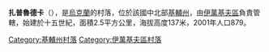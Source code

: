 {{coord|50|55|7|N|29|50|49|E|scale:30000|display=title}}

'''扎普魯德卡'''（{{lang-uk|Запрудка}}），是[[烏克蘭|烏克蘭]]的村落，位於該國中北部[[基輔州|基輔州]]，由[[伊萬基夫區|伊萬基夫區]]負責管轄，始建於十五世紀，面積2.5平方公里，海拔高度137米，2001年人口879。

{{DEFAULTSORT:Запрудка}}
[[Category:基輔州村落|Category:基輔州村落]]
[[Category:伊萬基夫區村落|Category:伊萬基夫區村落]]


{{Kiev-geo-stub}}